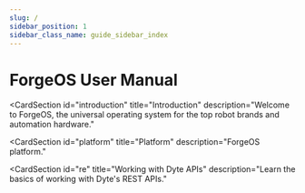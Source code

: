 ```yaml
---
slug: /
sidebar_position: 1
sidebar_class_name: guide_sidebar_index
---
```


# ForgeOS User Manual

<ProductSection></ProductSection>

<CardSection
  id="introduction"
  title="Introduction"
  description="Welcome to ForgeOS, the universal operating system for the top robot brands and automation hardware."
>
  <Card
    title="Safety Overview"
    to="/guides/UserManualIntro/SafetyOverview"
    description="Overview."
  />
  <Card
    title="READY Pendant Overview"
    to="/guides/UserManualIntro/ReadyPendantOverview"
    description="Overview."
  />
</CardSection>

<CardSection
  id="platform"
  title="Platform"
  description="ForgeOS platform."
>
  <Card
    title="Installing ForgeOS"
    to="/guides/Platform/InstallingForgeOS"
    description="Overview."
  />
  <Card
    title="User Profiles"
    to="/guides/Platform/User Profiles"
    description="Overview."
  />
  <Card
    title="Home Screen"
    to="/guides/Platform/HomeScreen"
    description="Overview."
  />
  <Card
    title="Taskbar"
    to="/guides/Platform/Taskbar"
    description="Overview."
  />
  <Card
    title="Device Staus Panel"
    to="/guides/Platform/DeviceStatusPanel"
    description="Overview."
  />
    <Card
    title="Notifications Panel"
    to="/guides/Platform/NotificationsPanel"
    description="Overview."
  />
    <Card
    title="Help Viewer"
    to="/guides/Platform/HelpViewer"
    description="Overview."
  />
</CardSection>

<CardSection
  id="re"
  title="Working with Dyte APIs"
  description="Learn the basics of working with Dyte's REST APIs."
>
  <Card
    title="REST APIs"
    to="/guides/rest-apis/quickstart"
    description="Understand how our REST APIs work and how to get started with them"
  />
</CardSection>
